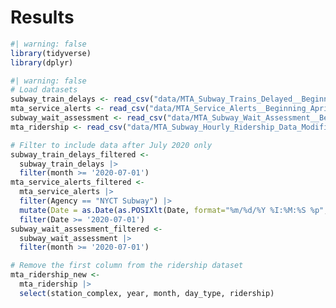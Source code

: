 # Results

```r
#| warning: false
library(tidyverse)
library(dplyr)
```

```r
#| warning: false
# Load datasets
subway_train_delays <- read_csv("data/MTA_Subway_Trains_Delayed__Beginning_2020_20241118.csv", show_col_types = FALSE)
mta_service_alerts <- read_csv("data/MTA_Service_Alerts__Beginning_April_2020_20241118.csv", show_col_types = FALSE)
subway_wait_assessment <- read_csv("data/MTA_Subway_Wait_Assessment__Beginning_2020_20241119.csv", show_col_types = FALSE)
mta_ridership <- read_csv("data/MTA_Subway_Hourly_Ridership_Data_Modified_v2.csv", show_col_types = FALSE)

```
```r
# Filter to include data after July 2020 only
subway_train_delays_filtered <- 
  subway_train_delays |> 
  filter(month >= '2020-07-01')
mta_service_alerts_filtered <- 
  mta_service_alerts |> 
  filter(Agency == "NYCT Subway") |> 
  mutate(Date = as.Date(as.POSIXlt(Date, format="%m/%d/%Y %I:%M:%S %p", tz="America/New_York"))) |>
  filter(Date >= '2020-07-01')
subway_wait_assessment_filtered <-
  subway_wait_assessment |>
  filter(month >= '2020-07-01')
```

```r
# Remove the first column from the ridership dataset
mta_ridership_new <- 
  mta_ridership |>
  select(station_complex, year, month, day_type, ridership)
```
